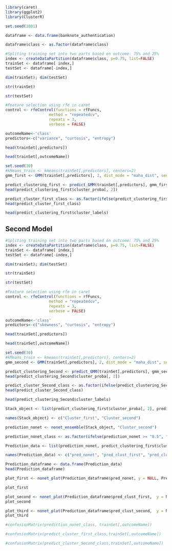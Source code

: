 

```r
library(caret)
library(ggplot2)
library(ClusterR)
```

```r
set.seed(1001)
```


```r
dataframe <- data.frame(banknote_authentication)
```

```r
dataframe$class <- as.factor(dataframe$class)
```


```r
#Spliting training set into two parts based on outcome: 75% and 25%
index <- createDataPartition(dataframe$class, p=0.75, list=FALSE)
trainSet <- dataframe[ index,]
testSet <- dataframe[-index,]
```

```r
dim(trainSet); dim(testSet)
```

```r
str(trainSet)
```

```r
str(testSet)
```

```r
#Feature selection using rfe in caret
control <- rfeControl(functions = rfFuncs,
                   method = "repeatedcv",
                   repeats = 3,
                   verbose = FALSE)
```

```r
outcomeName<-'class'
predictors<-c("variance", "curtosis", "entropy")
```


```r
head(trainSet[,predictors])
```
```r
head(trainSet[,outcomeName])
```



```r
set.seed(30)
#kMeans_train <- kmeans(trainSet[,predictors], centers=2)
gmm_first <- GMM(trainSet[,predictors], 2, dist_mode = "maha_dist", seed_mode = "random_subset", km_iter = 10, em_iter = 10, verbose = F)          

```

```r
predict_clustering_first <- predict_GMM(trainSet[,predictors], gmm_first$centroids, gmm_first$covariance_matrices, gmm_first$weights) 
head(predict_clustering_first$cluster_proba[, 2])
```

```r
predict_cluster_first_class <- as.factor(ifelse(predict_clustering_first$cluster_proba[, 2] >= "0.5", "1", "0"))
head(predict_cluster_first_class)
```

```r
head(predict_clustering_first$cluster_labels)
```

## Second Model


```r
#Spliting training set into two parts based on outcome: 75% and 25%
index <- createDataPartition(dataframe$class, p=0.75, list=FALSE)
trainSet <- dataframe[ index,]
testSet <- dataframe[-index,]
```

```r
dim(trainSet); dim(testSet)
```

```r
str(trainSet)
```

```r
str(testSet)
```

```r
#Feature selection using rfe in caret
control <- rfeControl(functions = rfFuncs,
                   method = "repeatedcv",
                   repeats = 3,
                   verbose = FALSE)
```

```r
outcomeName<-'class'
predictors<-c("skewness", "curtosis", "entropy")
```

```r
head(trainSet[,predictors])
```
```r
head(trainSet[,outcomeName])
```



```r
set.seed(30)
#kMeans_train <- kmeans(trainSet[,predictors], centers=2)
gmm_second <- GMM(trainSet[,predictors], 2, dist_mode = "maha_dist", seed_mode = "random_subset", km_iter = 10, em_iter = 10, verbose = F)          

```

```r
predict_clustering_Second <- predict_GMM(trainSet[,predictors], gmm_second$centroids, gmm_second$covariance_matrices, gmm_second$weights) 
head(predict_clustering_Second$cluster_proba[, 2])
```

```r
predict_cluster_Second_class <- as.factor(ifelse(predict_clustering_Second$cluster_proba[, 2] >= "0.5", "1", "0"))
head(predict_cluster_Second_class)
```

```r
head(predict_clustering_Second$cluster_labels)
```


```r
Stack_object <- list(predict_clustering_first$cluster_proba[, 2], predict_clustering_Second$cluster_proba[, 2])

```

```r
names(Stack_object) <- c("Cluster_first", "Cluster_second")
```


```r
prediction_nonet <- nonet_ensemble(Stack_object, "Cluster_second")
```


```r
prediction_nonet_class <- as.factor(ifelse(prediction_nonet >= "0.5", "1", "0"))
```

```r
Prediction_data <- list(prediction_nonet, predict_clustering_first$cluster_proba[, 2], predict_clustering_Second$cluster_proba[, 2])
```



```r
names(Prediction_data) <- c("pred_nonet", "pred_clust_first", "pred_clust_second")
```

```r
Prediction_dataframe <- data.frame(Prediction_data)
head(Prediction_dataframe)
```


```r
plot_first <- nonet_plot(Prediction_dataframe$pred_nonet, y = NULL, Prediction_dataframe, plot_type = "hist")
```

```r
plot_first
```


```r
plot_second <- nonet_plot(Prediction_dataframe$pred_clust_first,  y = NULL, Prediction_dataframe, plot_type = "hist")
plot_second
```
```r
plot_third <- nonet_plot(Prediction_dataframe$pred_clust_second,  y = NULL, Prediction_dataframe, plot_type = "hist")
plot_third
```




```r
#confusionMatrix(prediction_nonet_class, trainSet[,outcomeName])
```
```r
#confusionMatrix(predict_cluster_first_class,trainSet[,outcomeName])

```

```r
#confusionMatrix(predict_cluster_Second_class,trainSet[,outcomeName])
```

